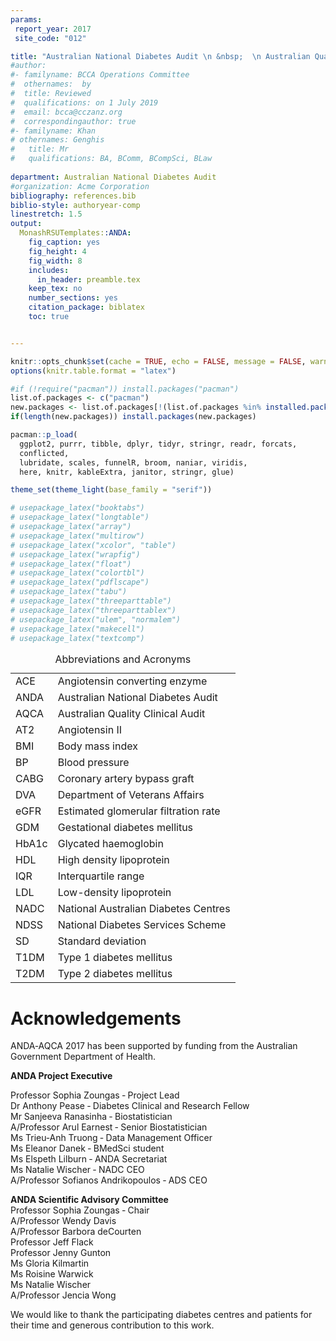 ```yaml
---
params:
 report_year: 2017
 site_code: "012"

title: "Australian National Diabetes Audit \n &nbsp;  \n Australian Quality Clinical Audit  \n &nbsp;  \n `r params$report_year`  \n &nbsp;  \n  Site Report: `r params$site_code`"
#author:
#- familyname: BCCA Operations Committee
#  othernames:  by
#  title: Reviewed   
#  qualifications: on 1 July 2019
#  email: bcca@cczanz.org
#  correspondingauthor: true
#- familyname: Khan
# othernames: Genghis
#   title: Mr
#   qualifications: BA, BComm, BCompSci, BLaw
  
department: Australian National Diabetes Audit
#organization: Acme Corporation
bibliography: references.bib
biblio-style: authoryear-comp
linestretch: 1.5
output:
  MonashRSUTemplates::ANDA:
    fig_caption: yes
    fig_height: 4
    fig_width: 8
    includes:
      in_header: preamble.tex
    keep_tex: no
    number_sections: yes
    citation_package: biblatex
    toc: true


---
```

```r
knitr::opts_chunk$set(cache = TRUE, echo = FALSE, message = FALSE, warning = FALSE, error = TRUE)
options(knitr.table.format = "latex")

#if (!require("pacman")) install.packages("pacman")
list.of.packages <- c("pacman")
new.packages <- list.of.packages[!(list.of.packages %in% installed.packages()[,"Package"])]
if(length(new.packages)) install.packages(new.packages)

pacman::p_load(
  ggplot2, purrr, tibble, dplyr, tidyr, stringr, readr, forcats,
  conflicted,
  lubridate, scales, funnelR, broom, naniar, viridis,
  here, knitr, kableExtra, janitor, stringr, glue)

theme_set(theme_light(base_family = "serif"))

# usepackage_latex("booktabs")
# usepackage_latex("longtable")
# usepackage_latex("array")
# usepackage_latex("multirow")
# usepackage_latex("xcolor", "table")
# usepackage_latex("wrapfig")
# usepackage_latex("float")
# usepackage_latex("colortbl")
# usepackage_latex("pdflscape")
# usepackage_latex("tabu")
# usepackage_latex("threeparttable")
# usepackage_latex("threeparttablex")
# usepackage_latex("ulem", "normalem")
# usepackage_latex("makecell")
# usepackage_latex("textcomp")
```


|       |                                      |
|-------|--------------------------------------|
| ACE   | Angiotensin converting enzyme        |
| ANDA  | Australian National Diabetes Audit   |
| AQCA  | Australian Quality Clinical Audit    |
| AT2   | Angiotensin II                       |
| BMI   | Body mass index                      |
| BP    | Blood pressure                       |
| CABG  | Coronary artery bypass graft         |
| DVA   | Department of Veterans Affairs       |
| eGFR  | Estimated glomerular filtration rate |
| GDM   | Gestational diabetes mellitus        |
| HbA1c | Glycated haemoglobin                 |
| HDL   | High density lipoprotein             |
| IQR   | Interquartile range                  |
| LDL   | Low-density lipoprotein              |
| NADC  | National Australian Diabetes Centres |
| NDSS  | National Diabetes Services Scheme    |
| SD    | Standard deviation                   |
| T1DM  | Type 1 diabetes mellitus             |
| T2DM  | Type 2 diabetes mellitus             |

Table: Abbreviations and Acronyms

# Acknowledgements
ANDA‐AQCA 2017 has been supported by funding from the Australian Government Department of Health.

**ANDA Project Executive** 

Professor Sophia Zoungas ‐ Project Lead   
Dr Anthony Pease ‐ Diabetes Clinical and Research Fellow  
Mr Sanjeeva Ranasinha ‐ Biostatistician   
A/Professor Arul Earnest ‐ Senior Biostatistician   
Ms Trieu‐Anh Truong ‐ Data Management Officer   
Ms Eleanor Danek ‐ BMedSci student  
Ms Elspeth Lilburn ‐ ANDA Secretariat   
Ms Natalie Wischer ‐ NADC CEO   
A/Professor Sofianos Andrikopoulos ‐ ADS CEO   

**ANDA Scientific Advisory Committee**   
Professor Sophia Zoungas ‐ Chair  
A/Professor Wendy Davis   
A/Professor Barbora deCourten   
Professor Jeff Flack    
Professor Jenny Gunton   
Ms Gloria Kilmartin   
Ms Roisine Warwick   
Ms Natalie Wischer   
A/Professor Jencia Wong    

We would like to thank the participating diabetes centres and patients for their time and generous
contribution to this work.
